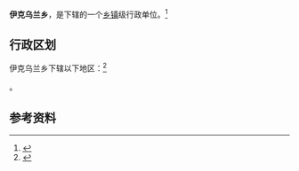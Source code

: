 {{中国乡级行政区|63/22/24/200/000}}

'''伊克乌兰乡'''，是{{PRC admin/fullname|63/22/24/200/000|3}}下辖的一个[[乡镇|乡镇]]级行政单位。<ref>{{PRC admin/ref sgc|{{PRC admin/parent|63/22/24/200/000}}}}</ref>

== 行政区划 ==

伊克乌兰乡下辖以下地区：<ref>{{PRC admin/ref sgc|63/22/24/200/000}}</ref>

{{PRC admin/children|63/22/24/200/000}}。

== 参考资料 ==

{{reflist}}

{{行政区划小作品}}
{{PRC admin/navcat|63/22/24/200/000}}